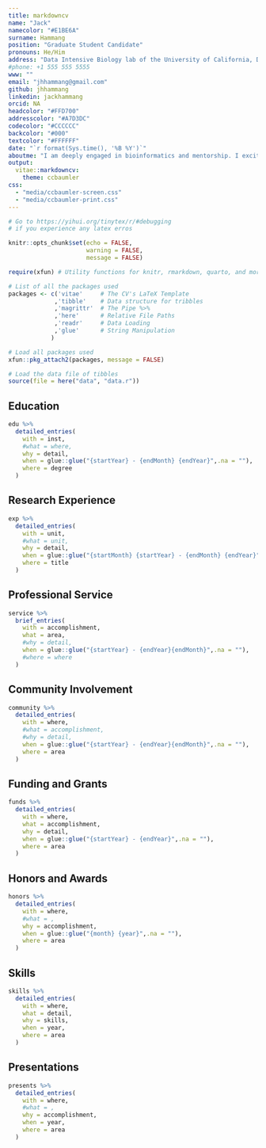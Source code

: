 ```yaml
---
title: markdowncv
name: "Jack"
namecolor: "#E1BE6A"
surname: Hammang
position: "Graduate Student Candidate"
pronouns: He/Him
address: "Data Intensive Biology lab of the University of California, Davis"
#phone: +1 555 555 5555
www: ""
email: "jhhammang@gmail.com"
github: jhhammang
linkedin: jackhammang
orcid: NA
headcolor: "#FFD700"
addresscolor: "#A7D3DC"
codecolor: "#CCCCCC"
backcolor: "#000"
textcolor: "#FFFFFF"
date: "`r format(Sys.time(), '%B %Y')`"
aboutme: "I am deeply engaged in bioinformatics and mentorship. I excitedly wrangle data, craft software, and create dynamic mentorship opportunities."
output:
  vitae::markdowncv:
    theme: ccbaumler
css:
  - "media/ccbaumler-screen.css"
  - "media/ccbaumler-print.css"
---
```


```r
# Go to https://yihui.org/tinytex/r/#debugging
# if you experience any latex erros

knitr::opts_chunk$set(echo = FALSE,
                      warning = FALSE,
                      message = FALSE)

require(xfun) # Utility functions for knitr, rmarkdown, quarto, and more.

# List of all the packages used
packages <- c('vitae'     # The CV's LaTeX Template
             ,'tibble'    # Data structure for tribbles
             ,'magrittr'  # The Pipe %>%
             ,'here'      # Relative File Paths
             ,'readr'     # Data Loading
             ,'glue'      # String Manipulation
            )

# Load all packages used
xfun::pkg_attach2(packages, message = FALSE)

# Load the data file of tibbles
source(file = here("data", "data.r"))

```


## Education

```r

edu %>%
  detailed_entries(
    with = inst,
    #what = where,
    why = detail,
    when = glue::glue("{startYear} - {endMonth} {endYear}",.na = ""),
    where = degree
  )

```

## Research Experience

```r

exp %>%
  detailed_entries(
    with = unit,
    #what = unit,
    why = detail,
    when = glue::glue("{startMonth} {startYear} - {endMonth} {endYear}",.na = ""),
    where = title
  )

```

## Professional Service

```r

service %>%
  brief_entries(
    with = accomplishment,
    what = area,
    #why = detail,
    when = glue::glue("{startYear} - {endYear}{endMonth}",.na = ""),
    #where = where
  )

```

## Community Involvement

```r

community %>%
  detailed_entries(
    with = where,
    #what = accomplishment,
    #why = detail,
    when = glue::glue("{startYear} - {endYear}{endMonth}",.na = ""),
    where = area
  )

```

## Funding and Grants

```r

funds %>%
  detailed_entries(
    with = where,
    what = accomplishment,
    why = detail,
    when = glue::glue("{startYear} - {endYear}",.na = ""),
    where = area
  )

```

## Honors and Awards

```r

honors %>%
  detailed_entries(
    with = where,
    #what = ,
    why = accomplishment,
    when = glue::glue("{month} {year}",.na = ""),
    where = area
  )

```

## Skills

```r

skills %>%
  detailed_entries(
    with = where,
    what = detail,
    why = skills,
    when = year,
    where = area
  )

```

## Presentations

```r

presents %>%
  detailed_entries(
    with = where,
    #what = ,
    why = accomplishment,
    when = year,
    where = area
  )

```
